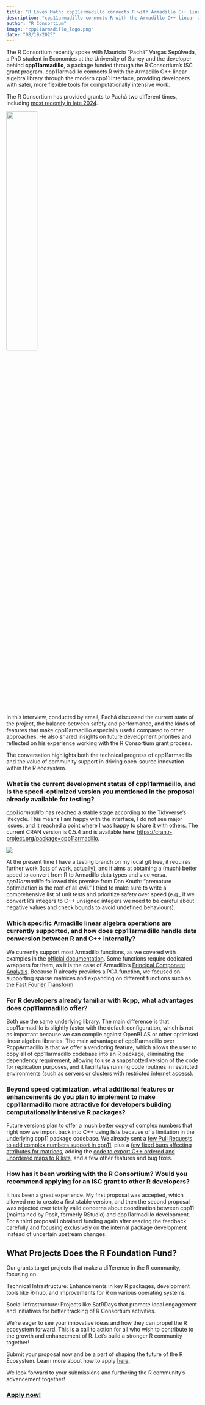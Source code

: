 ```yaml
---
title: "R Loves Math: cpp11armadillo connects R with Armadillo C++ linear algebra library, prioritizes prioritize safety over speed"
description: "cpp11armadillo connects R with the Armadillo C++ linear algebra library through the modern cpp11 interface, providing developers with safer, more flexible tools for computationally intensive work."
author: "R Consortium"
image: "cpp11armadillo_logo.png"
date: "08/19/2025"
---
```



The R Consortium recently spoke with Mauricio "Pachá" Vargas Sepúlveda, a PhD student in Economics at the University of Surrey and the developer behind **cpp11armadillo**, a package funded through the R Consortium's ISC grant program. cpp11armadillo connects R with the Armadillo C++ linear algebra library through the modern cpp11 interface, providing developers with safer, more flexible tools for computationally intensive work.

The R Consortium has provided grants to Pachá two different times, including [most recently in late 2024](https://r-consortium.org/all-projects/2024-group-2.html#cpp11armadillo-an-armadillo-interface-c).

![](pacha.jpg){width=40%}

In this interview, conducted by email, Pachá discussed the current state of the project, the balance between safety and performance, and the kinds of features that make cpp11armadillo especially useful compared to other approaches. He also shared insights on future development priorities and reflected on his experience working with the R Consortium grant process.

The conversation highlights both the technical progress of cpp11armadillo and the value of community support in driving open-source innovation within the R ecosystem.

### What is the current development status of cpp11armadillo, and is the speed-optimized version you mentioned in the proposal already available for testing?

*cpp11armadillo* has reached a stable stage according to the Tidyverse's lifecycle. This means I am happy with the interface, I do not see major issues, and it reached a point where I was happy to share it with others. The current CRAN version is 0.5.4 and is available here: [https://cran.r-project.org/package=cpp11armadillo](https://cran.r-project.org/package=cpp11armadillo).

![](cpp11armadillo_logo.png)

At the present time I have a testing branch on my local git tree, it requires further work (lots of work, actually), and it aims at obtaining a (much) better speed to convert from R to Armadillo data types and vice versa. *cpp11armadillo* followed this premise from Don Knuth: "premature optimization is the root of all evil." I tried to make sure to write a comprehensive list of unit tests and prioritize safety over speed (e.g., if we convert R's integers to C++ unsigned integers we need to be careful about negative values and check bounds to avoid undefined behaviours).

### Which specific Armadillo linear algebra operations are currently supported, and how does cpp11armadillo handle data conversion between R and C++ internally?

We currently support most Armadillo functions, as we covered with examples in the [official documentation](https://pacha.dev/cpp11armadillo/). Some functions require dedicated wrappers for them, as it is the case of Armadillo's [Principal Component Analysis](https://pacha.dev/cpp11armadillo/articles/statistics-and-clustering.html?q=pca#princomp). Because R already provides a PCA function, we focused on supporting sparse matrices and expanding on different functions such as the [Fast Fourier Transform](https://pacha.dev/cpp11armadillo/articles/signal-and-image-processing.html#fft-ifft-2)

### For R developers already familiar with Rcpp, what advantages does cpp11armadillo offer?

Both use the same underlying library. The main difference is that cpp11armadillo is slightly faster with the default configuration, which is not as important because we can compile against OpenBLAS or other optimised linear algebra libraries. The main advantage of cpp11armadillo over RcppArmadillo is that we offer a vendoring feature, which allows the user to copy all of cpp11armadillo codebase into an R package, eliminating the dependency requirement, allowing to use a snapshotted version of the code for replication purposes, and it facilitates running code routines in restricted environments (such as servers or clusters with restricted internet access).

### Beyond speed optimization, what additional features or enhancements do you plan to implement to make cpp11armadillo more attractive for developers building computationally intensive R packages?

Future versions plan to offer a much better copy of complex numbers that right now we import back into C++ using lists because of a limitation in the underlying cpp11 package codebase. We already sent a [few Pull Requests to add complex numbers support in cpp11](https://github.com/r-lib/cpp11/pull/427), plus a [few fixed bugs affecting attributes for matrices](https://github.com/r-lib/cpp11/pull/428), adding the [code to export C++ ordered and unordered maps to R lists](https://github.com/r-lib/cpp11/pull/437), and a few other features and bug fixes.

### How has it been working with the R Consortium? Would you recommend applying for an ISC grant to other R developers?

It has been a great experience. My first proposal was accepted, which allowed me to create a first stable version, and then the second proposal was rejected over totally valid concerns about coordination between cpp11 (maintained by Posit, formerly RStudio) and cpp11armadillo development. For a third proposal I obtained funding again after reading the feedback carefully and focusing exclusively on the internal package development instead of uncertain upstream changes.  


## What Projects Does the R Foundation Fund?

Our grants target projects that make a difference in the R community, focusing on:

Technical Infrastructure: Enhancements in key R packages, development tools like R-hub, and improvements for R on various operating systems.

Social Infrastructure: Projects like SatRDays that promote local engagement and initiatives for better tracking of R Consortium activities.

We're eager to see your innovative ideas and how they can propel the R ecosystem forward. This is a call to action for all who wish to contribute to the growth and enhancement of R. Let's build a stronger R community together!

Submit your proposal now and be a part of shaping the future of the R Ecosystem. Learn more about how to apply [here](https://www.r-consortium.org/all-projects/call-for-proposals).

We look forward to your submissions and furthering the R community's advancement together!


### [Apply now!](https://r-consortium.org/all-projects/callforproposals.html)
